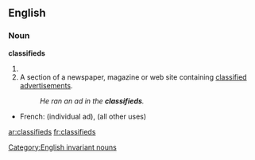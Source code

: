 ==English==

===Noun===
'''classifieds'''

# {{plural of|[[classified]]}}
# A section of a newspaper, magazine or web site containing [[classified advertisement]]s.
#: ''He ran an ad in the '''classifieds'''.''

{{trans-top|classified advertisements}}
* French: {{t+|fr|petite annonce|f|s}} (individual ad), {{t|fr|petites annonces|f|p}} (all other uses)
{{trans-mid}}
{{trans-bottom}}

[[Category:English invariant nouns]]

[[ar:classifieds]]
[[fr:classifieds]]